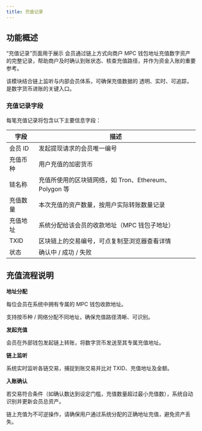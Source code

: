 ```yaml
---
title: 充值记录
---
```

## 功能概述

“充值记录”页面用于展示 会员通过链上方式向商户 MPC 钱包地址充值数字资产 的完整记录，帮助商户及时确认到账状态、核查充值路径，并作为资金入账的重要参考。

该模块结合链上监听与内部会员体系，可确保充值数据的 透明、实时、可追踪，是数字货币进账的关键入口。

### 充值记录字段

每笔充值记录将包含以下主要信息字段：

| 字段 | 描述 |
|------|------|
| 会员 ID | 发起提现请求的会员唯一编号 |
| 充值币种 | 用户充值的加密货币 |
| 链名称| 充值所使用的区块链网络，如 Tron、Ethereum、Polygon 等 |
| 充值数量 | 本次充值的资产数量，按用户实际转账数量记录 |
| 充值地址 | 系统分配给该会员的收款地址（MPC 钱包子地址）|
| TXID	 | 区块链上的交易编号，可点复制至浏览器查看详情|
| 状态| 确认中 / 成功 / 失败|



## 充值流程说明

**地址分配**

每位会员在系统中拥有专属的 MPC 钱包收款地址。

支持按币种 / 网络分配不同地址，确保充值路径清晰、可识别。

**发起充值**

会员在外部钱包发起链上转账，将数字货币发送至其专属充值地址。

**链上监听**

系统实时监听各链交易，捕捉到账交易并比对 TXID、充值地址及金额。

**入账确认**

若交易符合条件（如确认数达到设定门槛，充值数量超过最小充值数），系统自动识别并更新会员总资产。


<Warning>

链上充值为不可逆操作，请确保用户通过系统分配的正确地址充值，避免资产丢失。
</Warning>



